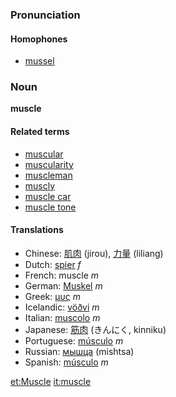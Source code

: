===Pronunciation===
====Homophones====
*[[mussel]]

===Noun===
'''muscle'''

====Related terms====
*[[muscular]]
*[[muscularity]]
*[[muscleman]]
*[[muscly]]
*[[muscle car]]
*[[muscle tone]]

====Translations====
*Chinese: [[肌肉]] (jirou), [[力量]] (liliang)
*Dutch: [[spier]] ''f''
*French: muscle ''m''
*German: [[Muskel]] ''m''
*Greek: [[μυς]] ''m''
*Icelandic: [[vöðvi]] ''m''
*Italian: [[muscolo]] ''m''
*Japanese: [[筋肉]] (きんにく, kinniku)
*Portuguese: [[músculo]] ''m''
*Russian: [[мышца]] (mishtsa)
*Spanish: [[músculo]] ''m''

[[et:Muscle]]
[[it:muscle]]